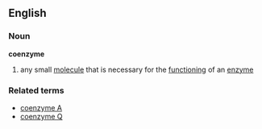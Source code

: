 ==English==
===Noun===
'''coenzyme'''
#{{biochemistry}} any small [[molecule]] that is necessary for the [[functioning]] of an [[enzyme]]
===Related terms===
*[[coenzyme A]]
*[[coenzyme Q]]